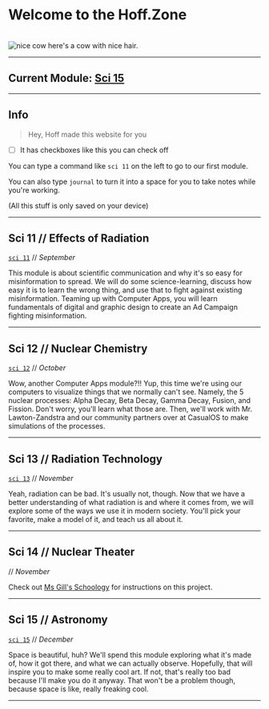 # Welcome to the Hoff.Zone
<br />

<div style={{width: '100%', display: 'flex', flexDirection: 'column', alignItems: 'center'}}>
  <img
    src="https://media0.giphy.com/media/h55EUEsTG9224/giphy.webp?cid=2d6378eblxpyc43h354bwksaqw1ebgpnau4f0kstz6psp5p7&ep=v1_gifs_search&rid=giphy.webp&ct=g"
    alt="nice cow"
    style={{ maxWidth: '320px', padding: '1rem', border: '1px solid var(--primary)', borderRadius: '10px'}}
  />
  <span className="mt-0">here's a cow with nice hair.</span>
</div>

---

## Current Module: [Sci 15](/sci/15)

---

## Info

> Hey, Hoff made this website for you

- [ ] It has checkboxes like this you can check off

You can type a command like `sci 11` on the left to go to our first module.

You can also type `journal` to turn it into a space for you to take notes while you're working.

(All this stuff is only saved on your device)

---

## Sci 11 // Effects of Radiation
[`sci 11`](/sci/11) // *September*

This module is about scientific communication and why it's so easy for misinformation to spread. We will do some science-learning, discuss how easy it is to learn the wrong thing, and use that to fight against existing misinformation. Teaming up with Computer Apps, you will learn fundamentals of digital and graphic design to create an Ad Campaign fighting misinformation.

---

## Sci 12 // Nuclear Chemistry
[`sci 12`](/sci/12) // *October*

Wow, another Computer Apps module?!! Yup, this time we're using our computers to visualize things that we normally can't see. Namely, the 5 nuclear processes: Alpha Decay, Beta Decay, Gamma Decay, Fusion, and Fission. Don't worry, you'll learn what those are. Then, we'll work with Mr. Lawton-Zandstra and our community partners over at CasualOS to make simulations of the processes.

---

## Sci 13 // Radiation Technology
[`sci 13`](/sci/13) // *November*

Yeah, radiation can be bad. It's usually not, though. Now that we have a better understanding of what radiation is and where it comes from, we will explore some of the ways we use it in modern society. You'll pick your favorite, make a model of it, and teach us all about it.

---

## Sci 14 // Nuclear Theater
 // *November*

Check out [Ms Gill's Schoology](https://grps.schoology.com) for instructions on this project.

---

## Sci 15 // Astronomy
[`sci 15`](/sci/15) // *December*

Space is beautiful, huh? We'll spend this module exploring what it's made of, how it got there, and what we can actually observe. Hopefully, that will inspire you to make some really cool art. If not, that's really too bad because I'll make you do it anyway. That won't be a problem though, because space is like, really freaking cool.

---


